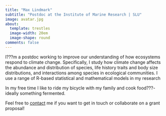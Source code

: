 ```yaml
---
title: "Max Lindmark"
subtitle: "Postdoc at the Institute of Marine Research | SLU"
image: avatar.jpg
about:
  template: trestles
  image-width: 20em
  image-shape: round
comments: false
---
```


::: {.g-col-8}

I???m a postdoc working to improve our understanding of how ecosystems respond to climate change. Specifically, I study how climate change affects the abundance and distribution of species, life history traits and body size distributions, and interactions among species in ecological communities. I use a range of R-based statistical and mathematical models in my research

In my free time I like to ride my bicycle with my family and cook food???- ideally something fermented.

Feel free to [contact](contact) me if you want to get in touch or collaborate on a grant proposal!

:::
